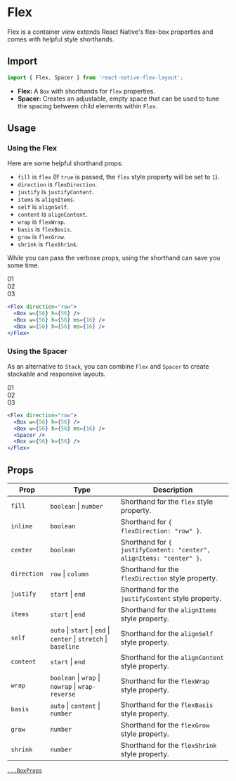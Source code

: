 # Flex

Flex is a container view extends React Native's flex-box properties and comes with helpful style shorthands.

## Import

```js
import { Flex, Spacer } from 'react-native-flex-layout';
```

- **Flex:** A `Box` with shorthands for `flex` properties.
- **Spacer:** Creates an adjustable, empty space that can be used to tune the spacing between child elements
within `Flex`.

## Usage

### Using the Flex

Here are some helpful shorthand props:

- `fill` is `flex` (If `true` is passed, the `flex` style property will be set to `1`).
- `direction` is `flexDirection`.
- `justify` is `justifyContent`.
- `items` is `alignItems`.
- `self` is `alignSelf`.
- `content` is `alignContent`.
- `wrap` is `flexWrap`.
- `basis` is `flexBasis`.
- `grow` is `flexGrow`.
- `shrink` is `flexShrink`.

While you can pass the verbose props, using the shorthand can save you some time.

<div className="eg">
  <div>01</div>
  <div>02</div>
  <div>03</div>
</div>

```jsx
<Flex direction="row">
  <Box w={56} h={56} />
  <Box w={56} h={56} ms={16} />
  <Box w={56} h={56} ms={16} />
</Flex>
```


### Using the Spacer

As an alternative to `Stack`, you can combine `Flex` and `Spacer` to create stackable and responsive layouts.

<div className="eg">
  <div>01</div>
  <div>02</div>
  <div className="ml-auto">03</div>
</div>

```jsx
<Flex direction="row">
  <Box w={56} h={56} />
  <Box w={56} h={56} ms={16} />
  <Spacer />
  <Box w={56} h={56} />
</Flex>
```

## Props

| Prop        | Type                                                              | Description                                                         |
|-------------|-------------------------------------------------------------------|---------------------------------------------------------------------|
| `fill`      | `boolean` \| `number`                                             | Shorthand for the `flex` style property.                            |
| `inline`    | `boolean`                                                         | Shorthand for `{ flexDirection: "row" }`.                           |
| `center`    | `boolean`                                                         | Shorthand for `{ justifyContent: "center", alignItems: "center" }`. |
| `direction` | `row` \| `column`                                                 | Shorthand for the `flexDirection` style property.                   |
| `justify`   | `start` \| `end`                                                  | Shorthand for the `justifyContent` style property.                  |
| `items`     | `start` \| `end`                                                  | Shorthand for the `alignItems` style property.                      |
| `self`      | `auto` \| `start` \| `end` \| `center` \| `stretch` \| `baseline` | Shorthand for the `alignSelf` style property.                       |
| `content`   | `start` \| `end`                                                  | Shorthand for the `alignContent` style property.                    |
| `wrap`      | `boolean` \| `wrap` \| `nowrap` \| `wrap-reverse`                 | Shorthand for the `flexWrap` style property.                        |
| `basis`     | `auto` \| `content` \| `number`                                   | Shorthand for the `flexBasis` style property.                       |
| `grow`      | `number`                                                          | Shorthand for the `flexGrow` style property.                        |
| `shrink`    | `number`                                                          | Shorthand for the `flexShrink` style property.                      |

[`...BoxProps`](/components/box#props)

